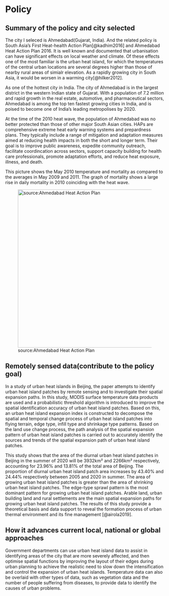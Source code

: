 # Policy

## Summary of the policy and city selected

The city I seleced is Ahmedabad(Gujarat, India). And the related policy is South Asia's First Heat-health Action Plan[@kadhim2016] and Ahmedabad Heat Action Plan 2016. It is well known and documented that urbanisation can have significant effects on local weather and climate. Of these effects one of the most familiar is the urban heat island, for which the temperatures of the central urban locations are several degrees higher than those of nearby rural areas of simialr elevation. As a rapidly growing city in South Asia, it would be worsen in a warming city[@hilker2012].

As one of the hottest city in India. The city of Ahmedabad is in the largest district in the western Indian state of Gujarat. With a population of 7.2 million and rapid growth in the real estate, automotive, and pharmaceutical sectors, Ahmedabad is among the top ten fastest growing cities in India, and is poised to become one of India's leading metropolises by 2020.

At the time of the 2010 heat wave, the population of Ahmedabad was no better protected than those of other major South Asian cities. HAPs are comprehensive extreme heat early warning systems and prepardness plans. They typically include a range of mitigation and adaptation measures aimed at reducing health impacts in both the short and longer term. Their goal is to improve public awareness, expedite community outreach, facilitate coordincation across sectors, support capacity building for health care professionals, promote adaptation efforts, and reduce heat exposure, illness, and death.

This picture shows the May 2010 temperature and mortality as compared to the averages in May 2009 and 2011. The graph of mortality shows a large rise in daily mortality in 2010 coinciding with the heat wave.

![source:Ahmedabad Heat Action Plan](image/06.jpg){width="500"}

## Remotely sensed data(contribute to the policy goal)

In a study of urban heat islands in Beijing, the paper attempts to identify urban heat island patches by remote sensing and to investigate their spatial expansion paths. In this study, MODIS surface temperature data products are used and a probabilistic threshold algorithm is introduced to improve the spatial identification accuracy of urban heat island patches. Based on this, an urban heat island expansion index is constructed to decompose the spatial and temporal change process of urban heat island patches into flying terrain, edge type, infill type and shrinkage type patterns. Based on the land use change process, the path analysis of the spatial expansion pattern of urban heat island patches is carried out to accurately identify the sources and trends of the spatial expansion path of urban heat island patches.

This study shows that the area of the diurnal urban heat island patches in Beijing in the summer of 2020 will be 3932km² and 2266km² respectively, accounting for 23.96% and 13.81% of the total area of Beijing. The proportion of diurnal urban heat island patch area increases by 43.40% and 24.44% respectively between 2005 and 2020 in summer. The area of growing urban heat island patches is greater than the area of shrinking urban heat island patches. The edge-type sprawl pattern is the most dominant pattern for growing urban heat island patches. Arable land, urban building land and rural settlements are the main spatial expansion paths for growing urban heat island patches. The results of this study provide a theoretical basis and data support to reveal the formation process of urban thermal environment and its fine management [@airola2019].

## How it advances current local, national or global approaches

Government departments can use urban heat island data to assist in identifying areas of the city that are more severely affected, and then optimise spatial functions by improving the layout of their edges during urban planning to achieve the realistic need to slow down the intensification and control the expansion of urban heat islands. Temperature data can also be overlaid with other types of data, such as vegetation data and the number of people suffering from diseases, to provide data to identify the causes of urban problems.
